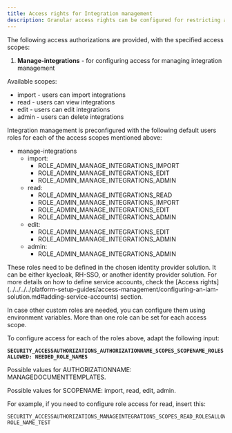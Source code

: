 ```yaml
---
title: Access rights for Integration management
description: Granular access rights can be configured for restricting access to the Integration Management plugin component. These access rights must be configured in the Designer (admin) deployment.
---
```


The following access authorizations are provided, with the specified access scopes:

1. **Manage-integrations** - for configuring access for managing integration management

Available scopes:

* import - users can import integrations
* read - users can view integrations
* edit - users can edit integrations
* admin - users can delete integrations

Integration management is preconfigured with the following default users roles for each of the access scopes mentioned above:

* manage-integrations
  * import:
    * ROLE_ADMIN_MANAGE_INTEGRATIONS_IMPORT
    * ROLE_ADMIN_MANAGE_INTEGRATIONS_EDIT
    * ROLE_ADMIN_MANAGE_INTEGRATIONS_ADMIN
  * read:
    * ROLE_ADMIN_MANAGE_INTEGRATIONS_READ
    * ROLE_ADMIN_MANAGE_INTEGRATIONS_IMPORT
    * ROLE_ADMIN_MANAGE_INTEGRATIONS_EDIT
    * ROLE_ADMIN_MANAGE_INTEGRATIONS_ADMIN
  * edit:
    * ROLE_ADMIN_MANAGE_INTEGRATIONS_EDIT
    * ROLE_ADMIN_MANAGE_INTEGRATIONS_ADMIN
  * admin:
    * ROLE_ADMIN_MANAGE_INTEGRATIONS_ADMIN

<Warning>
These roles need to be defined in the chosen identity provider solution. It can be either kyecloak, RH-SSO, or another identity provider solution. For more details on how to define service accounts, check the [Access rights](../../../../platform-setup-guides/access-management/configuring-an-iam-solution.md#adding-service-accounts) section.
</Warning>

In case other custom roles are needed, you can configure them using environment variables. More than one role can be set for each access scope.

To configure access for each of the roles above, adapt the following input:

**`SECURITY_ACCESSAUTHORIZATIONS_AUTHORIZATIONNAME_SCOPES_SCOPENAME_ROLESALLOWED: NEEDED_ROLE_NAMES`**

Possible values for AUTHORIZATIONNAME: MANAGEDOCUMENTTEMPLATES.

Possible values for SCOPENAME: import, read, edit, admin.

For example, if you need to configure role access for read, insert this:

```
SECURITY_ACCESSAUTHORIZATIONS_MANAGEINTEGRATIONS_SCOPES_READ_ROLESALLOWED: ROLE_NAME_TEST
```
